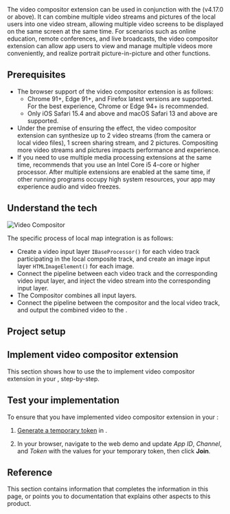

<PlatformWrapper platform="web">
The video compositor extension can be used in conjunction with the <Vg k="VSDK" /> (v4.17.0 or above). It can combine multiple video streams and pictures of the local users into one video stream, allowing multiple video screens to be displayed on the same screen at the same time. For scenarios such as online education, remote conferences, and live broadcasts, the video compositor extension can allow app users to view and manage multiple videos more conveniently, and realize portrait picture-in-picture and other functions.

## Prerequisites

- The browser support of the video compositor extension is as follows:
    - Chrome 91+, Edge 91+, and Firefox latest versions are supported. For the best experience, Chrome or Edge 94+ is recommended.
    - Only iOS Safari 15.4 and above and macOS Safari 13 and above are supported.
- Under the premise of ensuring the effect, the video compositor extension can synthesize up to 2 video streams (from the camera or local video files), 1 screen sharing stream, and 2 pictures. Compositing more video streams and pictures impacts performance and experience.
- If you need to use multiple media processing extensions at the same time, <Vg k="COMPANY" /> recommends that you use an Intel Core i5 4-core or higher processor. After multiple extensions are enabled at the same time, if other running programs occupy high system resources, your app may experience audio and video freezes.

## Understand the tech

![Video Compositor](/images/video-calling/video-compositor.png)

The specific process of local map integration is as follows:

- Create a video input layer `IBaseProcessor()` for each video track participating in the local composite track, and create an image input layer `HTMLImageElement()` for each image.
- Connect the pipeline between each video track and the corresponding video input layer, and inject the video stream into the corresponding input layer.
- The Compositor combines all input layers.
- Connect the pipeline between the compositor and the local video track, and output the combined video to the <Vg k="VSDK" />.

## Project setup

<ProjectSetup />

## Implement video compositor extension

This section shows how to use the <Vpd k="SDK" /> to implement video compositor extension in your <Vpl k="CLIENT" />, step-by-step.

<ProjectImplement/>

## Test your <Vg k="CP"/> implementation

To ensure that you have implemented video compositor extension in your <Vpl k="CLIENT" />:

1.  [Generate a temporary token](../reference/manage-agora-account#generate-a-temporary-token) in <Vg k="CONSOLE" /> .

2. In your browser, navigate to the <Link target="_blank" to="{{Global.DEMO_BASIC_VIDEO_CALL_URL}}"><Vg k="COMPANY" /> web demo</Link> and update _App ID_, _Channel_, and _Token_ with the values for your temporary token, then click **Join**.

<ProjectTest/>

## Reference

This section contains information that completes the information in this page, or points you to documentation that explains other aspects to this
product.

<Reference/>
</PlatformWrapper>
